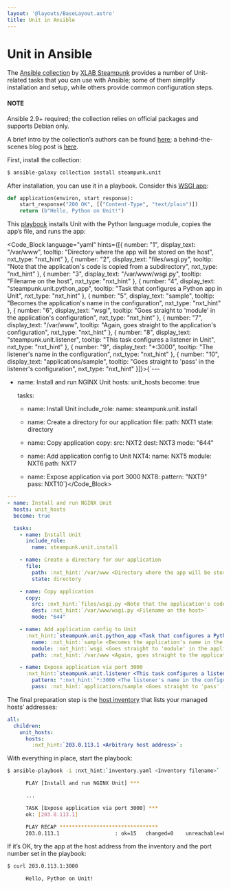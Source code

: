 ```yaml
---
layout: '@layouts/BaseLayout.astro'
title: Unit in Ansible
---
```

# Unit in Ansible

The [Ansible collection](https://galaxy.ansible.com/steampunk/unit) by [XLAB Steampunk](https://steampunk.si) provides a number of Unit-related tasks that you can use with Ansible; some of them simplify installation and setup, while others provide common configuration steps.

#### NOTE

Ansible 2.9+ required; the collection relies on official packages and supports Debian only.

A brief intro by the collection’s authors can be found [here](https://docs.steampunk.si/unit/quickstart.html); a behind-the-scenes blog post is [here](https://steampunk.si/blog/why-and-how-of-the-nginx-unit-ansible-collection/).

First, install the collection:

```bash
$ ansible-galaxy collection install steampunk.unit
```

After installation, you can use it in a playbook.  Consider this [WSGI app](../configuration.md#configuration-python):

```python
def application(environ, start_response):
    start_response("200 OK", [("Content-Type", "text/plain")])
    return (b"Hello, Python on Unit!")
```

This [playbook](https://docs.ansible.com/ansible/latest/playbook_guide/playbooks_intro.html) installs Unit with the Python language module, copies the app’s file, and runs the app:

<Code_Block language="yaml" hints={[{ number: "1", display_text: "/var/www", tooltip: "Directory where the app will be stored on the host", nxt_type: "nxt_hint" }, { number: "2", display_text: "files/wsgi.py", tooltip: "Note that the application's code is copied from a subdirectory", nxt_type: "nxt_hint" }, { number: "3", display_text: "/var/www/wsgi.py", tooltip: "Filename on the host", nxt_type: "nxt_hint" }, { number: "4", display_text: "steampunk.unit.python_app", tooltip: "Task that configures a Python app in Unit", nxt_type: "nxt_hint" }, { number: "5", display_text: "sample", tooltip: "Becomes the application's name in the configuration", nxt_type: "nxt_hint" }, { number: "6", display_text: "wsgi", tooltip: "Goes straight to 'module' in the application's configuration", nxt_type: "nxt_hint" }, { number: "7", display_text: "/var/www", tooltip: "Again, goes straight to the application's configuration", nxt_type: "nxt_hint" }, { number: "8", display_text: "steampunk.unit.listener", tooltip: "This task configures a listener in Unit", nxt_type: "nxt_hint" }, { number: "9", display_text: "*:3000", tooltip: "The listener's name in the configuration", nxt_type: "nxt_hint" }, { number: "10", display_text: "applications/sample", tooltip: "Goes straight to 'pass' in the listener's configuration", nxt_type: "nxt_hint" }]}>{`---
- name: Install and run NGINX Unit
  hosts: unit_hosts
  become: true

  tasks:
    - name: Install Unit
      include_role:
        name: steampunk.unit.install

    - name: Create a directory for our application
      file:
        path: NXT1
        state: directory

    - name: Copy application
      copy:
        src: NXT2
        dest: NXT3
        mode: "644"

    - name: Add application config to Unit
      NXT4:
        name: NXT5
        module: NXT6
        path: NXT7

    - name: Expose application via port 3000
      NXT8:
        pattern: "NXT9"
        pass: NXT10`}</Code_Block>

```yaml
---
- name: Install and run NGINX Unit
  hosts: unit_hosts
  become: true

  tasks:
    - name: Install Unit
      include_role:
        name: steampunk.unit.install

    - name: Create a directory for our application
      file:
        path: :nxt_hint:`/var/www <Directory where the app will be stored on the host>`
        state: directory

    - name: Copy application
      copy:
        src: :nxt_hint:`files/wsgi.py <Note that the application's code is copied from a subdirectory>`
        dest: :nxt_hint:`/var/www/wsgi.py <Filename on the host>`
        mode: "644"

    - name: Add application config to Unit
      :nxt_hint:`steampunk.unit.python_app <Task that configures a Python app in Unit>`:
        name: :nxt_hint:`sample <Becomes the application's name in the configuration>`
        module: :nxt_hint:`wsgi <Goes straight to 'module' in the application's configuration>`
        path: :nxt_hint:`/var/www <Again, goes straight to the application's configuration>`

    - name: Expose application via port 3000
      :nxt_hint:`steampunk.unit.listener <This task configures a listener in Unit>`:
        pattern: ":nxt_hint:`*:3000 <The listener's name in the configuration>`"
        pass: :nxt_hint:`applications/sample <Goes straight to 'pass' in the listener's configuration>`
```

The final preparation step is the [host inventory](https://docs.ansible.com/ansible/latest/inventory_guide/intro_inventory.html) that lists your managed hosts’ addresses:

```yaml
all:
  children:
    unit_hosts:
      hosts:
        :nxt_hint:`203.0.113.1 <Arbitrary host address>`:
```

With everything in place, start the playbook:

```bash
$ ansible-playbook -i :nxt_hint:`inventory.yaml <Inventory filename>` :nxt_hint:`playbook.yaml <Playbook filename>`

      PLAY [Install and run NGINX Unit] ***

      ...

      TASK [Expose application via port 3000] ***
      ok: [203.0.113.1]

      PLAY RECAP ********************************
      203.0.113.1                  : ok=15   changed=0    unreachable=0    failed=0    skipped=0    rescued=0    ignored=0
```

If it’s OK, try the app at the host address from the inventory and the port number set in the playbook:

```bash
$ curl 203.0.113.1:3000

      Hello, Python on Unit!
```